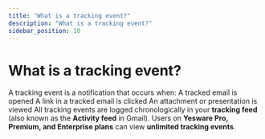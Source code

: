 ```yaml
---
title: "What is a tracking event?"
description: "What is a tracking event?"
sidebar_position: 10
---
```


# What is a tracking event?

A tracking event is a notification that occurs when:
A tracked email is opened
A link in a tracked email is clicked
An attachment or presentation is viewed
All tracking events are logged chronologically in your **tracking feed** (also known as the **Activity feed** in Gmail).
Users on **Yesware Pro, Premium, and Enterprise plans** can view **unlimited tracking events**.
